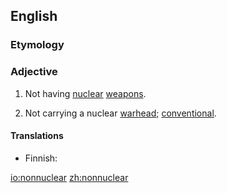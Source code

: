 ==English==

===Etymology===
{{prefix|non|nuclear|lang=en}}

===Adjective===
{{en-adj|-}}

# Not having [[nuclear]] [[weapon]]s.
# {{lb|en|of weapons}} Not carrying a nuclear [[warhead]]; [[conventional]].

====Translations====
{{trans-top|not having nuclear weapons}}
* Finnish: {{t|fi|ydinaseeton}}
{{trans-mid}}
{{trans-bottom}}

{{trans-top|not carrying a nuclear warhead}}
{{trans-mid}}
{{trans-bottom}}

[[io:nonnuclear]]
[[zh:nonnuclear]]